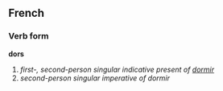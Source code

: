 ==French==
===Verb form===
'''dors'''

# ''first-, second-person singular indicative present of [[dormir]]''
# ''second-person singular imperative of dormir''